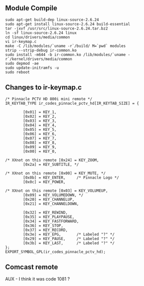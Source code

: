 ==Module Compile==
<pre>sudo apt-get build-dep linux-source-2.6.24
sudo apt-get install linux-source-2.6.24 build-essential
tar -jxvf /usr/src/linux-source-2.6.24.tar.bz2
ln -sf linux-source-2.6.24 linux
cd linux/drivers/media/common
vi ir-keymap.c
make -C /lib/modules/`uname -r`/build/ M=`pwd` modules
strip --strip-debug ir-common.ko
sudo install -m644 -b ir-common.ko /lib/modules/`uname -r`/kernel/drivers/media/common
sudo depmod -ae
sudo update-initramfs -u
sudo reboot</pre>

==Changes to ir-keymap.c==
<pre>
/* Pinnacle PCTV HD 800i mini remote */
IR_KEYTAB_TYPE ir_codes_pinnacle_pctv_hd[IR_KEYTAB_SIZE] = {

        [0x01] = KEY_1,
        [0x02] = KEY_2,
        [0x03] = KEY_3,
        [0x04] = KEY_4,
        [0x05] = KEY_5,
        [0x06] = KEY_6,
        [0x07] = KEY_7,
        [0x08] = KEY_8,
        [0x09] = KEY_9,
        [0x00] = KEY_0,

/* XXnot on this remote [0x24] = KEY_ZOOM,
        [0x2a] = KEY_SUBTITLE, */

/* XXnot on this remote [0x00] = KEY_MUTE, */
        [0x0b] = KEY_ENTER,     /* Pinnacle Logo */
        [0x0c] = KEY_POWER,

/* XXnot on this remote [0x03] = KEY_VOLUMEUP,
        [0x09] = KEY_VOLUMEDOWN, */
        [0x20] = KEY_CHANNELUP,
        [0x21] = KEY_CHANNELDOWN,

        [0x32] = KEY_REWIND,
        [0x35] = KEY_PLAYPAUSE,
        [0x34] = KEY_FASTFORWARD,
        [0x36] = KEY_STOP,
        [0x37] = KEY_RECORD,
        [0x3e] = KEY_EPG,       /* Labeled "?" */
        [0x29] = KEY_PAUSE,     /* Labeled "?" */
        [0x3b] = KEY_LAST,      /* Labeled "?" */
};
EXPORT_SYMBOL_GPL(ir_codes_pinnacle_pctv_hd);
</pre>

==Comcast remote==
AUX - I think it was code 1081 ?